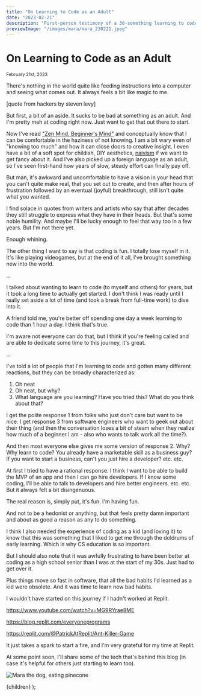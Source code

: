 ```yaml
---
title: "On Learning to Code as an Adult"
date: "2023-02-21"
description: "First-person testimony of a 30-something learning to code despite lots of advice not to. Plus how Replit reignited the coding passion in me."
previewImage: "/images/mara/mara_230221.jpeg"
---
```



# On Learning to Code as an Adult

<small>
  <time dateTime={date}>February 21st, 2023</time>
</small>

There's nothing in the world quite like feeding instructions into a computer and seeing what comes out. It always feels a bit like magic to me.

[quote from hackers by steven levy]

But first, a bit of an aside. It sucks to be bad at something as an adult. And I'm pretty meh at coding right now. Just want to get that out there to start.

Now I've read ["Zen Mind, Beginner's Mind"](https://en.wikipedia.org/wiki/Zen_Mind,_Beginner%27s_Mind) and conceptually know that I can be comfortable in the haziness of not knowing. I am a bit wary even of "knowing too much" and how it can close doors to creative insight. I even have a bit of a soft spot for childish, DIY aesthetics, [naivism](https://en.wikipedia.org/wiki/Na%C3%AFve_art) if we want to get fancy about it. And I've also picked up a foreign language as an adult, so I've seen first-hand how years of slow, steady effort can finally pay off.

But man, it's awkward and uncomfortable to have a vision in your head that you can't quite make real, that you set out to create, and then after hours of frustration followed by an eventual (joyful) breakthrough, still isn't quite what you wanted.

I find solace in quotes from writers and artists who say that after decades they still struggle to express what they have in their heads. But that's some noble humility. And maybe I'll be lucky enough to feel that way too in a few years. But I'm not there yet.

Enough whining.

The other thing I want to say is that coding is fun. I totally lose myself in it. It's like playing videogames, but at the end of it all, I've brought something new into the world.

...

I talked about wanting to learn to code (to myself and others) for years, but it took a long time to actually get started. I don't think I was ready until I really set aside a lot of time (and took a break from full-time work) to dive into it.

A friend told me, you're better off spending one day a week learning to code than 1 hour a day. I think that's true.

I'm aware not everyone can do that, but I think if you're feeling called and are able to dedicate some time to this journey, it's great.

...

I've told a lot of people that I'm learning to code and gotten many different reactions, but they can be broadly characterized as:

1. Oh neat
2. Oh neat, but why?
3. What language are you learning? Have you tried this? What do you think about that?

I get the polite response 1 from folks who just don't care but want to be nice. I get response 3 from software engineers who want to geek out about their thing (and then the conversation loses a bit of steam when they realize how much of a beginner I am - also who wants to talk work all the time?).

And then most everyone else gives me some version of response 2. Why? Why learn to code? You already have a marketable skill as a business guy? If you want to start a business, can't you just hire a developer? etc. etc.

At first I tried to have a rational response. I think I want to be able to build the MVP of an app and then I can go hire developers. If I know some coding, I'll be able to talk to developers and hire better engineers. etc. etc. But it always felt a bit disingenuous.

The real reason is, simply put, it's fun. I'm having fun.

And not to be a hedonist or anything, but that feels pretty damn important and about as good a reason as any to do something.

I think I also needed the experience of coding as a kid (and loving it) to know that this was something that I liked to get me through the doldrums of early learning. Which is why CS education is so important.

But I should also note that it was awfully frustrating to have been better at coding as a high school senior than I was at the start of my 30s. Just had to get over it.

Plus things move so fast in software, that all the bad habits I'd learned as a kid were obsolete. And it was time to learn new bad habits.

I wouldn't have started on this journey if I hadn't worked at Replit.

https://www.youtube.com/watch?v=MG9RYrae8ME

https://blog.replit.com/everyoneprograms

https://replit.com/@PatrickAtReplit/Ant-Killer-Game

It just takes a spark to start a fire, and I'm very grateful for my time at Replit.

At some point soon, I'll share some of the tech that's behind this blog (in case it's helpful for others just starting to learn too).

<Image
  src="/images/mara/mara_230221.jpeg"
  className="mx-auto"
  alt="Mara the dog, eating pinecone"
  width={500}
  height={500}
/>

  <PostLayout title={title} description={description}>
    {children}
  </PostLayout>
);

